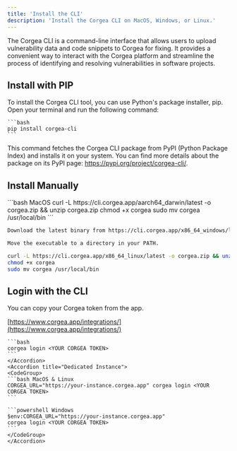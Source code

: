 ```yaml
---
title: 'Install the CLI'
description: 'Install the Corgea CLI on MacOS, Windows, or Linux.'
---
```


The Corgea CLI is a command-line interface that allows users to upload vulnerability data and code snippets to Corgea for fixing. It provides a convenient way to interact with the Corgea platform and streamline the process of identifying and resolving vulnerabilities in software projects.

## Install with PIP

To install the Corgea CLI tool, you can use Python's package installer, pip. Open your terminal and run the following command: 

    ```bash
    pip install corgea-cli
    ```

 This command fetches the Corgea CLI package from PyPI (Python Package Index) and installs it on your system. You can find more details about the package on its PyPI page: https://pypi.org/project/corgea-cli/.

## Install Manually

<CodeGroup>
```bash MacOS
curl -L https://cli.corgea.app/aarch64_darwin/latest -o corgea.zip && unzip corgea.zip
chmod +x corgea
sudo mv corgea /usr/local/bin
```

```bash Windows
Download the latest binary from https://cli.corgea.app/x86_64_windows/latest

Move the executable to a directory in your PATH.
```

```bash Linux
curl -L https://cli.corgea.app/x86_64_linux/latest -o corgea.zip && unzip corgea.zip
chmod +x corgea
sudo mv corgea /usr/local/bin
```
</CodeGroup>


## Login with the CLI

<AccordionGroup>
    <Accordion title="Corgea.app instance" defaultOpen="true">
You can copy your Corgea token from the app.

[https://www.corgea.app/integrations/](https://www.corgea.app/integrations/)

    ```bash
    corgea login <YOUR CORGEA TOKEN>
    ```
    </Accordion>
    <Accordion title="Dedicated Instance">
    <CodeGroup>
    ```bash MacOS & Linux
    CORGEA_URL="https://your-instance.corgea.app" corgea login <YOUR CORGEA TOKEN>
    ```

    ```powershell Windows
    $env:CORGEA_URL="https://your-instance.corgea.app"
    corgea login <YOUR CORGEA TOKEN>
    ```
    </CodeGroup>
    </Accordion>
 </AccordionGroup>